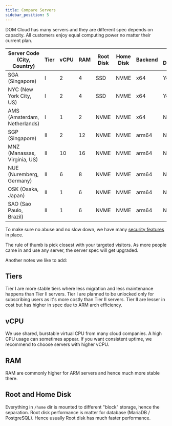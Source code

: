 ```yaml
---
title: Compare Servers
sidebar_position: 5
---
```


DOM Cloud has many servers and they are different spec depends on capacity. All customers enjoy equal computing power no matter their current plan.

| Server Code (City, Country)  | Tier | vCPU | RAM | Root Disk | Home Disk | Backend | Has Docker |
|------------------------------|------|------|-----|-----------|-----------|---------|------------|
| SGA (Singapore)              | I    | 2    | 4   | SSD       | NVME      | x64     | Yes        |
| NYC (New York City, US)      | I    | 2    | 4   | SSD       | NVME      | x64     | Yes        |
| AMS (Amsterdam, Netherlands) | I    | 1    | 2   | NVME      | NVME      | x64     | No         |
| SGP (Singapore)              | II   | 2    | 12  | NVME      | NVME      | arm64   | No         |
| MNZ (Manassas, Virginia, US) | II   | 10   | 16  | NVME      | NVME      | arm64   | No         |
| NUE (Nuremberg, Germany)     | II   | 6    | 8   | NVME      | NVME      | arm64   | No         |
| OSK (Osaka, Japan)           | II   | 1    | 6   | NVME      | NVME      | arm64   | No         |
| SAO (Sao Paulo, Brazil)      | II   | 1    | 6   | NVME      | NVME      | arm64   | No         |

To make sure no abuse and no slow down, we have many [security features](./security.mdx) in place.

The rule of thumb is pick closest with your targeted visitors. As more people came in and use any server, the server spec will get upgraded.

Another notes we like to add:

## Tiers

Tier I are more stable tiers where less migration and less maintenance happens than Tier II servers. Tier I are planned to be unlocked only for subscribing users as it's more costly than Tier II servers. Tier II are lesser in cost but has higher in spec due to ARM arch efficiency. 

## vCPU

We use shared, burstable virtual CPU from many cloud companies. A high CPU usage can sometimes appear. If you want consistent uptime, we recommend to choose servers with higher vCPU.

## RAM

RAM are commonly higher for ARM servers and hence much more stable there.

## Root and Home Disk

Everything in `/home` dir is mounted to different "block" storage, hence the separation. Root disk performance is matter for database (MariaDB / PostgreSQL). Hence usually Root disk has much faster performance.


